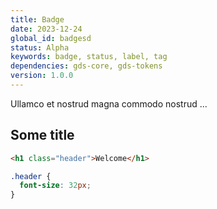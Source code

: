 ```yaml
---
title: Badge
date: 2023-12-24
global_id: badgesd
status: Alpha
keywords: badge, status, label, tag
dependencies: gds-core, gds-tokens
version: 1.0.0
---
```


Ullamco et nostrud magna commodo nostrud ...

##

<Figma />

## Some title

```html title="index.html"
<h1 class="header">Welcome</h1>
```

```css title="index.css"
.header {
  font-size: 32px;
}
```
